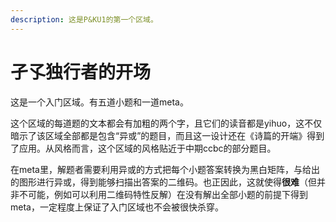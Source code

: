 ```yaml
---
description: 这是P&KU1的第一个区域。
---
```


# 孑孓独行者的开场

这是一个入门区域。有五道小题和一道meta。

这个区域的每道题的文本都会有加粗的两个字，且它们的读音都是yihuo，这不仅暗示了该区域全部都是包含“异或”的题目，而且这一设计还在《诗篇的开端》得到了应用。从风格而言，这个区域的风格贴近于中期ccbc的部分题目。

在meta里，解题者需要利用异或的方式把每个小题答案转换为黑白矩阵，与给出的图形进行异或，得到能够扫描出答案的二维码。也正因此，这就使得**很难**（但并非不可能，例如可以利用二维码特性反解）在没有解出全部小题的前提下得到meta，一定程度上保证了入门区域也不会被很快杀穿。
